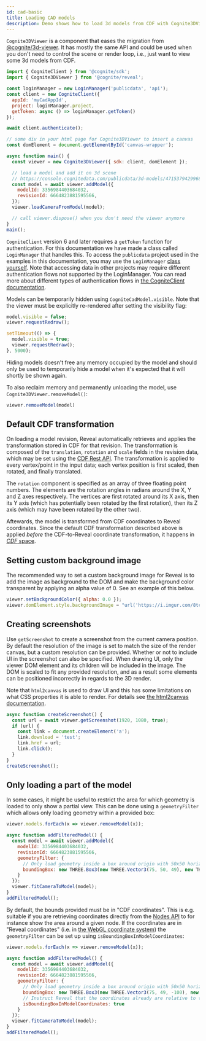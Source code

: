 ```yaml
---
id: cad-basic
title: Loading CAD models
description: Demo shows how to load 3d models from CDF with Cognite3DViewer.
---
```


`Cognite3DViewer` is a component that eases the migration from [@cognite/3d-viewer](https://www.npmjs.com/package/@cognite/3d-viewer).
It has mostly the same API and could be used when you don't need to control the scene or render loop,
i.e., just want to view some 3d models from CDF.


<DemoWrapper />

```jsx
import { CogniteClient } from '@cognite/sdk';
import { Cognite3DViewer } from '@cognite/reveal';

const loginManager = new LoginManager('publicdata', 'api');
const client = new CogniteClient({
  appId: 'myCadAppId',
  project: loginManager.project,
  getToken: async () => loginManager.getToken()
});

await client.authenticate();

// some div in your html page for Cognite3DViewer to insert a canvas
const domElement = document.getElementById('canvas-wrapper');

async function main() {
  const viewer = new Cognite3DViewer({ sdk: client, domElement });

  // load a model and add it on 3d scene
  // https://console.cognitedata.com/publicdata/3d-models/4715379429968321/revisions/5688854005909501
  const model = await viewer.addModel({
    modelId: 3356984403684032,
    revisionId: 6664823881595566,
  });
  viewer.loadCameraFromModel(model);

  // call viewer.dispose() when you don't need the viewer anymore
}
main();
```

`CogniteClient` version 6 and later requires a `getToken` function for authentication.
For this documentation we have made a class called `LoginManager` that handles this. To
access the `publicdata` project used in the examples in this documentation, you may use the `LoginManager` [class yourself](https://github.com/cognitedata/reveal/blob/a722e6ef34e026be9fa88d90e97bcf94a6610432/documentation/docs/utils/LoginManager.ts). Note that
accessing data in other projects may require different authentication flows not supported by the LoginManager.
You can read more about different types of authentication flows in [the CogniteClient documentation](https://docs.cognite.com/dev/guides/sdk/js/authentication/).

Models can be temporarily hidden using `CogniteCadModel.visible`. Note that
the viewer must be explicitly re-rendered after setting the visibility flag:

```js runnable
model.visible = false;
viewer.requestRedraw();

setTimeout(() => {
  model.visible = true;
  viewer.requestRedraw();
}, 5000);
```

Hiding models doesn't free any memory occupied by the model and should only be used
to temporarily hide a model when it's expected that it will shortly be shown again.

To also reclaim memory and permanently unloading the model, use
`Cognite3DViewer.removeModel()`:

```js runnable
viewer.removeModel(model)
```

## Default CDF transformation

On loading a model revision, Reveal automatically retrieves and applies the transformation stored in CDF for that revision. The transformation is composed of the `translation`, `rotation` and `scale` fields in the revision data, which may be set using the [CDF Rest API](https://docs.cognite.com/api/v1/#tag/3D-Model-Revisions/operation/update3DRevisions). The transformation is applied to every vertex/point in the input data; each vertex position is first scaled, then rotated, and finally translated.

The `rotation` component is specified as an array of three floating point numbers. The elements are the rotation angles in radians around the X, Y and Z axes respectively. The vertices are first rotated around its X axis, then its Y axis (which has potentially been rotated by the first rotation), then its Z axis (which may have been rotated by the other two).

Aftewards, the model is transformed from CDF coordinates to Reveal coordinates. Since the default CDF transformation described above is applied _before_ the CDF-to-Reveal coordinate transformation, it happens in [_CDF_ space](/docs/#a-note-on-coordinate-systems).

## Setting custom background image

The recommended way to set a custom background image for Reveal is to add the image as background to the DOM and make the background color transparent by applying an alpha value of 0.
See an example of this below.

```js runnable
viewer.setBackgroundColor({ alpha: 0.0 });
viewer.domElement.style.backgroundImage = "url('https://i.imgur.com/8tcxHWh.jpeg')";
```

## Creating screenshots

Use `getScreenshot` to create a screenshot from the current camera position. By default the resolution of the image is set to match the size of the render canvas, but a custom resolution can be provided.
Whether or not to include UI in the screenshot can also be specified. When drawing UI, only the viewer DOM element and its children will be included in the image. The DOM is scaled to fit any provided resolution, 
and as a result some elements can be positioned incorrectly in regards to the 3D render. 

Note that `html2canvas` is used to draw UI and this has some limitations on what CSS properties it is able to render. For details see [the html2canvas documentation](https://html2canvas.hertzen.com/documentation).

```js runnable
async function createScreenshot() {
  const url = await viewer.getScreenshot(1920, 1080, true);
  if (url) {
    const link = document.createElement('a');
    link.download = 'test';
    link.href = url;
    link.click();
  }
}
createScreenshot();
```

## Only loading a part of the model

In some cases, it might be useful to restrict the area for which geometry is loaded to only show a partial
view. This can be done using a `geometryFilter` which allows only loading geometry within a provided box:

```js runnable
viewer.models.forEach(x => viewer.removeModel(x));

async function addFilteredModel() {
  const model = await viewer.addModel({
    modelId: 3356984403684032,
    revisionId: 6664823881595566,
    geometryFilter: {
      // Only load geometry inside a box around origin with 50x50 horizontal extent and 10 vertical extent.
      boundingBox: new THREE.Box3(new THREE.Vector3(75, 50, 49), new THREE.Vector3(125, 100, 59))
    }
  });
  viewer.fitCameraToModel(model);
}
addFilteredModel();
```

By default, the bounds provided must be in "CDF coordinates". This is e.g. suitable if you are retrieving coordinates
directly from the [Nodes API](https://docs.cognite.com/api/v1/#operation/get3DNodes) to for instance show the area
around a given node. If the coordinates are in "Reveal coordinates" (i.e. in
[the WebGL coordinate system](https://www.tutorialspoint.com/webgl/webgl_basics.htm)) the `geometryFilter` can be
set up using `isBoundingBoxInModelCoordinates`:

```js runnable
viewer.models.forEach(x => viewer.removeModel(x));

async function addFilteredModel() {
  const model = await viewer.addModel({
    modelId: 3356984403684032,
    revisionId: 6664823881595566,
    geometryFilter: {
      // Only load geometry inside a box around origin with 50x50 horizontal extent and 10 vertical extent.
      boundingBox: new THREE.Box3(new THREE.Vector3(75, 49, -100), new THREE.Vector3(125, 59, -50)),
      // Instruct Reveal that the coordinates already are relative to the coordinates of the model
      isBoundingBoxInModelCoordinates: true
    }
  });
  viewer.fitCameraToModel(model);
}
addFilteredModel();
```
